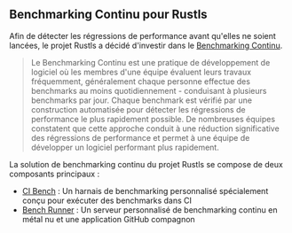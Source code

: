 ## Benchmarking Continu pour Rustls
Afin de détecter les régressions de performance avant qu'elles ne soient lancées,
le projet Rustls a décidé d'investir dans le [Benchmarking Continu][benchmarking continu].

> Le Benchmarking Continu est une pratique de développement de logiciel où les membres d'une équipe évaluent leurs travaux fréquemment,
> généralement chaque personne effectue des benchmarks au moins quotidiennement - conduisant à plusieurs benchmarks par jour.
> Chaque benchmark est vérifié par une construction automatisée pour détecter les régressions de performance le plus rapidement possible.
> De nombreuses équipes constatent que cette approche conduit à une réduction significative des régressions de performance
> et permet à une équipe de développer un logiciel performant plus rapidement.

La solution de benchmarking continu du projet Rustls se compose de deux composants principaux :
- [CI Bench][ci bench] : Un harnais de benchmarking personnalisé spécialement conçu pour exécuter des benchmarks dans CI
- [Bench Runner][rustls bench app] : Un serveur personnalisé de benchmarking continu en métal nu et une application GitHub compagnon

[benchmarking continu]: /docs/fr/explanation/continuous-benchmarking/
[ci bench]: https://github.com/rustls/rustls/tree/main/ci-bench
[rustls bench app]: https://github.com/rustls/rustls-bench-app